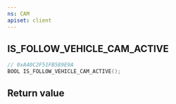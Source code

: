 ```yaml
---
ns: CAM
apiset: client
---
```

## IS_FOLLOW_VEHICLE_CAM_ACTIVE

```c
// 0xA40C2F51FB589E9A
BOOL IS_FOLLOW_VEHICLE_CAM_ACTIVE();
```



## Return value